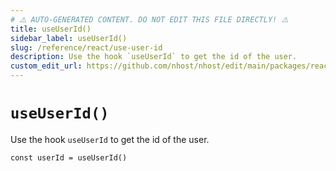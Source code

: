 ```yaml
---
# ⚠️ AUTO-GENERATED CONTENT. DO NOT EDIT THIS FILE DIRECTLY! ⚠️
title: useUserId()
sidebar_label: useUserId()
slug: /reference/react/use-user-id
description: Use the hook `useUserId` to get the id of the user.
custom_edit_url: https://github.com/nhost/nhost/edit/main/packages/react/src/useUserId.ts#L14
---
```


# `useUserId()`

Use the hook `useUserId` to get the id of the user.

```tsx
const userId = useUserId()
```

